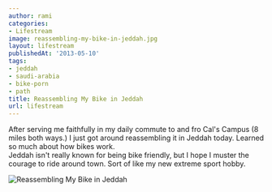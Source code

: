 ```yaml
---
author: rami
categories:
- Lifestream
image: reassembling-my-bike-in-jeddah.jpg
layout: lifestream
publishedAt: '2013-05-10'
tags:
- jeddah
- saudi-arabia
- bike-porn
- path
title: Reassembling My Bike in Jeddah
url: lifestream
---
```


After serving me faithfully in my daily commute to and fro Cal's Campus (8 miles both ways.) I just got around reassembling it in Jeddah today. Learned so much about how bikes work.<br>Jeddah isn't really known for being bike friendly, but I hope I muster the courage to ride around town. Sort of like my new extreme sport hobby.

![Reassembling My Bike in Jeddah](/assets/images/content/lifestream/reassembling-my-bike-in-jeddah.jpg)